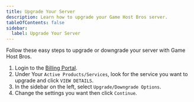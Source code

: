 ```yaml
---
title: Upgrade Your Server
description: Learn how to upgrade your Game Host Bros server.
tableOfContents: false
sidebar:
  label: Upgrade Your Server
---
```


Follow these easy steps to upgrade or downgrade your server with Game Host Bros.

1. Login to the [Billing Portal](https://portal.gamehostbros.com/).
2. Under Your `Active Products/Services`, look for the service you want to upgrade and click `VIEW DETAILS`.
3. In the sidebar on the left, select `Upgrade/Downgrade Options`.
4. Change the settings you want then click `Continue`.